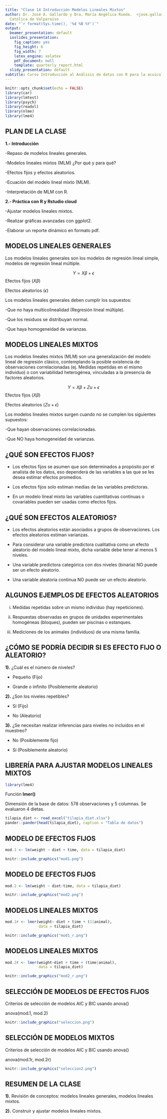 ```yaml
---
title: "Clase 14 Introducción Modelos Lineales Mixtos"
author: Dr. José A. Gallardo y Dra. María Angélica Rueda.  <jose.gallardo@pucv.cl>  |  Pontificia Universidad
  Católica de Valparaíso
date: "`r format(Sys.time(), '%d %B %Y')`"
output:
  beamer_presentation: default
  ioslides_presentation:
    fig_caption: yes
    fig_height: 6
    fig_width: 7
    latex_engine: xelatex
    pdf_document: null
    template: quarterly_report.html
  slidy_presentation: default
subtitle: Curso Introducción al Análisis de datos con R para la acuicultura.
---
```


```r
knitr::opts_chunk$set(echo = FALSE)
library(car)
library(lmtest)
library(psych)
library(readxl)
library(nlme)
library(lme4)
```

## PLAN DE LA CLASE
**1.- Introducción**
    
-Repaso de modelos lineales generales.

-Modelos lineales mixtos (MLM) ¿Por qué y para qué?

-Efectos fijos y efectos aleatorios.

-Ecuación del modelo lineal mixto (MLM).

-Interpretación de MLM con R.


**2.- Práctica con R y Rstudio cloud**

-Ajustar modelos lineales mixtos.

-Realizar gráficas avanzadas con ggplot2.

-Elaborar un reporte dinámico en formato pdf.


## **MODELOS LINEALES GENERALES**

Los modelos lineales generales son los modelos de regresión lineal simple, modelos de regresión lineal múltiple.

$$Y= X\beta + \epsilon$$
Efectos fijos ($X\beta$)

Efectos aleatorios ($\epsilon$)

Los modelos lineales generales deben cumplir los supuestos:

-Que no haya multicolinealidad (Regresión lineal múltiple).

-Que los residuos se distribuyan normal.

-Que haya homogeneidad de varianzas.


## **MODELOS LINEALES MIXTOS**

Los modelos lineales mixtos (MLM) son una generalización del modelo lineal de regresión clásico, contemplando la posible existencia de observaciones correlacionadas (ej. Medidas repetidas en el mismo individuo) o con variabilidad heterogénea, vinculadas a la presencia de factores aleatorios.

$$Y= X\beta + Zu + \epsilon$$
Efectos fijos ($X\beta$)

Efectos aleatorios ($Zu + \epsilon$)

Los modelos lineales mixtos surgen cuando no se cumplen los siguientes supuestos:

-Que hayan observaciones correlacionadas.

-Que NO haya homogeneidad de varianzas.

## **¿QUÉ SON EFECTOS FIJOS?**

- Los efectos fijos se asumen que son determinados a propósito por el analista de los datos, eso dependerá de las variables a las que se les desea estimar efectos promedios.

- Los efectos fijos solo estiman medias de las variables predictoras. 

- En un modelo lineal mixto las variables cuantitativas continuas o covariables pueden ser usadas como efectos fijos.
                
                 
## **¿QUÉ SON EFECTOS ALEATORIOS?**

- Los efectos aleatorios están asociados a grupos de observaciones.
Los efectos aleatorios estiman varianzas.

- Para considerar una variable predictora cualitativa como un efecto aleatorio del modelo lineal mixto, dicha variable debe tener al menos 5 niveles.

- Una variable predictora categórica con dos niveles (binaria) NO puede ser un efecto aleatorio.  

- Una variable aleatoria continua NO puede ser un efecto aleatorio. 

## **ALGUNOS EJEMPLOS DE EFECTOS ALEATORIOS**

i) Medidas repetidas sobre un mismo individuo (hay repeticiones).

ii) Respuestas observadas en grupos de unidades experimentales homogéneas (bloques), pueden ser piscinas o estanques.

iii) Mediciones de los animales (individuos) de una misma familia.

## **¿CÓMO SE PODRÍA DECIDIR SI ES EFECTO FIJO O ALEATORIO?**

**1).** ¿Cuál es el número de niveles?

- Pequeño (Fijo)

- Grande o infinito (Posiblemente aleatorio)


**2).** ¿Son los niveles repetibles?

- Sí (Fijo)

- No (Aleatorio)


**3).** ¿Se necesitan realizar inferencias para niveles no incluidos en el muestreo?

- No (Posiblemente fijo)

- Sí (Posiblemente aleatorio)

## **LIBRERÍA PARA AJUSTAR MODELOS LINEALES MIXTOS**


```r
library(lme4)
```

Función **lmer()**

Dimensión de la base de datos: 578 observaciones y 5 columnas. Se evaluaron 4 dietas. 

```r
tilapia_diet <- read_excel("tilapia_diet.xlsx")
pander::pander(head(tilapia_diet), caption = "Tabla de datos")
```

## **MODELO DE EFECTOS FIJOS**


```r
mod.1 <- lm(weight ~ diet + time, data = tilapia_diet)
```
```r
knitr::include_graphics("mod1.png")
```


## **MODELO DE EFECTOS FIJOS**

```r
mod.2 <- lm(weight ~ diet:time, data = tilapia_diet)
```

```r
knitr::include_graphics("mod2.png")
```


## **MODELOS LINEALES MIXTOS**

```r
mod.1r <- lmer(weight~ diet + time + (1|animal),
               data = tilapia_diet)
```

```r
knitr::include_graphics("mod1_r.png")
```

## **MODELOS LINEALES MIXTOS**

```r
mod.2r <- lmer(weight~diet + time + (time|animal),
               data = tilapia_diet)
```

```r
knitr::include_graphics("mod2_r.png")
```

## **SELECCIÓN DE MODELOS DE EFECTOS FIJOS**

Criterios de selección de modelos AIC y BIC usando anova()

anova(mod.1, mod.2)

```r
knitr::include_graphics("seleccion.png")
```

## **SELECCIÓN DE MODELOS MIXTOS**

Criterios de selección de modelos AIC y BIC usando anova()

anova(mod.1r, mod.2r)

```r
knitr::include_graphics("seleccion2.png")
```

## RESUMEN DE LA CLASE

**1).** Revisión de conceptos: modelos lineales generales, modelos lineales mixtos.


**2).** Construir y ajustar modelos lineales mixtos.

    